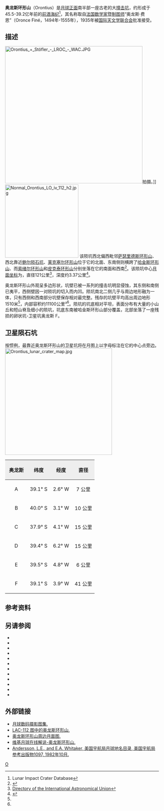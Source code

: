 {{lunar crater data|
 image=Orontius crater 4119 h2.jpg|
 caption=月球轨道器4号拍摄的图像|
 latitude=40.37|
 N_or_S=S|
 longitude=3.96|
 E_or_W=W|
 diameter=121公里|
 depth=3.37公里|
 colong=4|
 eponym=奥龙斯·费恩}}
'''奥龙斯环形山'''（Orontius）是[[月球正面|月球正面]]南半部一座古老的大[[撞击坑|撞击坑]]，约形成于45.5-39.2亿年前的[[前酒海纪|前酒海纪]]<ref name=LICD>Lunar Impact Crater Database</ref>，其名称取自[[法国|法国]][[数学家|数学家]]暨[[地图学|制图师]]“奥龙斯·费恩”（Oronce Finé，1494年-1555年），1935年被[[国际天文学联合会|国际天文学联合会]]批准接受。

==描述==
[[Image:Orontius_+_Stöfler_-_LROC_-_WAC.JPG|450px]]拍摄。]]
[[Image:Normal_Orontius_LO_iv_112_h2.jpg|240px]]
该陨坑西北偏西毗邻[[萨瑟里德斯环形山|萨瑟里德斯环形山]]、西北靠近[[鲍尔陨石坑|鲍尔陨石坑]]、[[莱克塞尔环形山|莱克塞尔环形山]]位于它的北面、东南侧则横跨了[[哈金斯环形山|哈金斯环形山]]、而[[索绪尔环形山|索绪尔环形山]]和[[皮克泰环形山|皮克泰环形山]]分别坐落在它的南面和西南<ref>{{Cite web |url=http://planetarynames.wr.usgs.gov/images/Lunar/lac_112_lo.pdf |title=Crater Orontius on LAC-112 map. |accessdate=2016-09-28 |archive-date=2013-02-20 |archive-url=https://web.archive.org/web/20130220204104/http://planetarynames.wr.usgs.gov/images/Lunar/lac_112_lo.pdf |dead-url=no }}</ref>。该陨坑中心[[月面坐标|月面坐标]]为{{Coord|40.37|S|3.96|E|globe:Moon|nogoogle=1|noosm=1}}，直径121公里<ref name="IAU">[http://planetarynames.wr.usgs.gov/Feature/Saussure Directory of the International Astronomical Union]</ref>，深度约3.37公里<ref>{{Cite web |url=http://fisherka.csolutionshosting.net/astronote/plan/craterdepth/html/CraterDepthFeatureNameWestfall.html |title=John E. Westfall's Atlas of the Lunar Terminator, Cambridge Univ. Press (2000) |accessdate=2016-09-28 |archive-date=2014-12-18 |archive-url=https://archive.today/20141218234310/http://fisherka.csolutionshosting.net/astronote/plan/craterdepth/html/CraterDepthFeatureNameWestfall.html |dead-url=yes }}</ref>。

奥龙斯环形山外观呈多边形状，坑壁已被一系列的撞击坑明显侵蚀，其东侧和南侧已夷平，西侧壁因一对陨坑的切入而内凹。陨坑南北二侧几乎与周边地形融为一体，只有西侧和西南部分坑壁保存相对最完整。残存的坑壁平均高出周边地形1510米<ref name="LICD"/>，内部容积约11100公里³<ref name="LICD"/>。陨坑的坑底相对平坦，表面分布有大量的小山丘和短山脊及细小的陨坑，坑底东南被哈金斯环形山部分覆盖，北部坐落了一座残损的卵状坑-卫星坑奥龙斯 F。

==卫星陨石坑==
按惯例，最靠近奥龙斯环形山的卫星坑将在月图上以字母标注在它的中心点旁边。
[[Image:Orontius_lunar_crater_map.jpg|350px]]

{| class="wikitable"
!width="25%" style="background:#eeeeee;" |奥龙斯
!width="25%" style="background:#eeeeee;" |纬度
!width="25%" style="background:#eeeeee;" |经度
!width="25%" style="background:#eeeeee;" |直径
|-
|align="center"|A
|align="center"|39.1° S
|align="center"|2.6° W
|align="center"|7 公里
|-
|align="center"|B
|align="center"|40.0° S
|align="center"|3.1° W
|align="center"|10 公里
|-
|align="center"|C
|align="center"|37.9° S
|align="center"|4.1° W
|align="center"|15 公里
|-
|align="center"|D
|align="center"|39.4° S
|align="center"|6.2° W
|align="center"|15 公里
|-
|align="center"|E
|align="center"|39.5° S
|align="center"|4.8° W
|align="center"|6 公里
|-
|align="center"|F
|align="center"|39.1° S
|align="center"|3.9° W
|align="center"|41 公里
|}{{clear}}

==参考资料==
{{Reflist}}

==另请参阅==
{{refbegin}}
* {{cite book
  | last1 = Andersson
  | first1 = L. E.
  | last2 = Whitaker
  | first2 = E. A.
  | authorlink2 = Ewen Whitaker
  | date = 1982
  | title = [[NASA|NASA]] Catalogue of Lunar Nomenclature
  | publisher = NASA RP-1097
  | ref = harv
  }}
* {{cite web
  | last = Blue
  | first = Jennifer
  | date = July 25, 2007
  | title = Gazetteer of Planetary Nomenclature
  | publisher = [[United_States_Geological_Survey|USGS]]
  | url = http://planetarynames.wr.usgs.gov/
  | accessdate = 2007-08-05
  | ref = harv
  | archive-date = 2013-02-13
  | archive-url = https://www.webcitation.org/6EOCinkK0?url=http://planetarynames.wr.usgs.gov/
  | dead-url = no
  }}
* {{cite book
  | last1 = Bussey
  | first1 = B.
  | authorlink1 = Ben Bussey
  | last2 = Spudis
  | first2 = P.
  | authorlink2 = Paul Spudis
  | date = 2004
  | title = The Clementine Atlas of the Moon
  | publisher = Cambridge University Press
  | location = New York
  | isbn = 978-0-521-81528-4
  | ref = harv
  }}
* {{cite book
  | last1 = Cocks
  | first1 = Elijah E.
  | last2 = Cocks
  | first2 = Josiah C.
  | date = 1995
  | title = Who's Who on the Moon: A Biographical Dictionary of Lunar Nomenclature
  | url = https://archive.org/details/isbn_9780936389271
  | publisher = Tudor Publishers
  | isbn = 978-0-936389-27-1
  | ref = harv
  }}
* {{cite web
  | last = McDowell
  | first = Jonathan
  | date = July 15, 2007
  | url = http://host.planet4589.org/astro/lunar/
  | title = Lunar Nomenclature
  | publisher = Jonathan's Space Report
  | accessdate = 2007-10-24
  | ref = harv
  | archive-date = 2018-12-25
  | archive-url = https://web.archive.org/web/20181225170156/http://host.planet4589.org/astro/lunar/
  | dead-url = no
  }}
* {{cite journal| last1 = Menzel| first1 = D. H.| last2 = Minnaert| first2 = M.| last3 = Levin| first3 = B.| last4 = Dollfus| first4 = A.| last5 = Bell| first5 = B.| title = Report on Lunar Nomenclature by the Working Group of Commission 17 of the IAU| doi = 10.1007/BF00171763| journal = Space Science Reviews| volume = 12| issue = 2| pages = 136–186| date = 1971| bibcode = 1971SSRv...12..136M| ref = harv}}
* {{cite book
  | first = Patrick
  | last = Moore
  | authorlink = Patrick Moore
  | date = 2001
  | title = On the Moon
  | url = https://archive.org/details/patrickmooreonmo00patr
  | publisher = Sterling Publishing Co.
  | isbn = 978-0-304-35469-6
  | ref = harv
  }}
* {{cite book
  | first = Fred W.
  | last = Price
  | date = 1988
  | title = The Moon Observer's Handbook
  | publisher = Cambridge University Press
  | isbn = 978-0-521-33500-3
  | ref = harv
  }}
* {{cite book
  | last = Rükl
  | first = Antonín
  | authorlink = Antonín Rükl
  | date = 1990
  | title = Atlas of the Moon
  | publisher = Kalmbach Books
  | isbn = 978-0-913135-17-4
  | ref = harv
  }}
* {{cite book
  | last = Webb
  | first = Rev. T. W.
  | authorlink = Thomas William Webb
  | date = 1962
  | title = Celestial Objects for Common Telescopes
  | url = https://archive.org/details/celestialobjects00webb
  | edition = 6th revised
  | publisher = Dover
  | isbn = 978-0-486-20917-3
  | ref = harv
  }}
* {{cite book
  | first = Ewen A.
  | last = Whitaker
  | authorlink = Ewen Whitaker
  | date = 1999
  | title = Mapping and Naming the Moon
  | publisher = Cambridge University Press
  | isbn = 978-0-521-62248-6
  | ref = harv
  }}
* {{cite book
  | first = Peter T.
  | last = Wlasuk
  | date = 2000
  | title = Observing the Moon
  | publisher = Springer
  | isbn = 978-1-85233-193-1
  | ref = harv
 }}
{{refend}}

==外部链接==
*[http://www.lpi.usra.edu/resources/lunar_orbiter/bin/srch_nam.shtml?Orontius%7C0 月球数码摄影图集.] {{Wayback|url=http://www.lpi.usra.edu/resources/lunar_orbiter/bin/srch_nam.shtml?Orontius%7C0 |date=20201127012435 }}
*[http://www.lpi.usra.edu/resources/mapcatalog/LAC/lac112/ LAC-112 图中的奥龙斯环形山.]{{Wayback|url=http://www.lpi.usra.edu/resources/mapcatalog/LAC/lac112/ |date=20160304072013 }}
*[http://www.lpi.usra.edu/resources/mapcatalog/usgs/I713/ 奥龙斯环形山周边月面图.]{{Wayback|url=http://www.lpi.usra.edu/resources/mapcatalog/usgs/I713/ |date=20170218014519 }}
*[http://the-moon.wikispaces.com/Orontius 维基月球在线解说-奥龙斯环形山.] {{Wayback|url=http://the-moon.wikispaces.com/Orontius |date=20180530175507 }}
*[http://planet4589.org/astro/lunar/RP-1097.pdf Andersson, L.E., and E.A. Whitaker, 美国宇航局月球地名目录, 美国宇航局参考出版物1097, 1982年10月.]{{Wayback|url=http://planet4589.org/astro/lunar/RP-1097.pdf |date=20141006125838 }}

[[Category:月球环形山|O]]
{{月球環形山 (O-Q)}}
